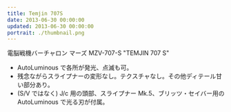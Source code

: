 ```yaml
---
title: Temjin 707S
date: 2013-06-30 00:00:00
updated: 2013-06-30 00:00:00
portrait: ./thumbnail.png
---
```



<DownloadLink path="3dcg-models/Temjin_707S/" />

電脳戦機バーチャロン マーズ MZV-707-S "TEMJIN 707 S"

- AutoLuminous で各所が発光、点滅も可。
- 残念ながらスライプナーの変形なし。テクスチャなし。その他ディテール甘い部分あり。
- (S/V ではなく) J/c 用の頭部、スライプナー Mk.5、ブリッツ・セイバー用の AutoLuminous で光る刃が付属。
